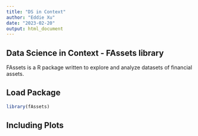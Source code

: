 ```yaml
---
title: "DS in Context"
author: "Eddie Xu"
date: "2023-02-20"
output: html_document
---
```


## Data Science in Context - FAssets library

FAssets is a R package written to explore and analyze datasets of financial assets. 

## Load Package
```r
library(fAssets)

```

## Including Plots



```r

```


